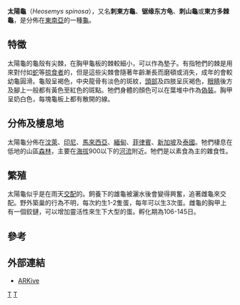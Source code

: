{{Speciesbox
| image = Spiny Turtle (Heosemys spinosa) (6707223935).jpg
| status = EN
| status_system = IUCN3.1
| status_ref = <ref name="iucn status 19 November 2021">{{cite iucn |author=Cota, M. |author2=Guntoro, J. |author3=Horne, B.D. |author4=Kusrini, M.D. |author5=Krishnasamy, K. |author6=Shepherd, C. |date=2021 |title=''Heosemys spinosa'' |volume=2021 |page=e.T9942A3152508 |doi=10.2305/IUCN.UK.2021-2.RLTS.T9942A3152508.en |access-date=19 November 2021}}</ref><ref name="redlist">{{Cite iucn | author = Asian Turtle Trade Working Group | title = ''Heosemys spinosa'' | volume = 2000 | page = e.T9942A97366991 | date = 2000 | doi = 10.2305/IUCN.UK.2000.RLTS.T9942A13027850.en }}</ref>
| genus = Heosemys
| species = spinosa
| authority = ([[John_Edward_Gray|Gray]], 1830<ref name="iucn status 19 November 2021" />)
| synonyms = 
* ''Emys spinosae'' <small>Gray, 1830</small>
* ''Geoemyda spinosa'' <small>Gray, 1834</small>
* ''Clemmys (Clemmys) spinosa'' <small>Fitzinger, 1835</small>
* ''Heosemys spinosa'' <small>Stejneger, 1902</small>
| synonyms_ref = <ref name="Fritz 2007">{{Cite journal | journal = Vertebrate Zoology | title = Checklist of Chelonians of the World | year = 2007 | author = Fritz, Uwe | author2 = Peter Havaš | volume = 57 | issue = 2 | pages = 224–225 | issn = 1864-5755 | url = http://www.cnah.org/pdf_files/851.pdf | archive-url = https://web.archive.org/web/20110501060224/http://www.cnah.org/pdf_files/851.pdf | archive-date = 1 May 2011 | access-date = 29 May 2012 | url-status = dead }}</ref>
}}

'''太陽龜'''（''Heosemys spinosa''），又名'''刺東方龜'''、'''锯缘东方龟'''、'''刺山龜'''或'''東方多棘龜'''，是分佈在[[東南亞|東南亞]]的一種[[龜|龜]]。

==特徵==
太陽龜的龜殼有尖棘，在胸甲龜板的棘較細小，可以作為墊子。有指牠們的棘是用來對付如[[蛇|蛇]]等[[掠食者|掠食者]]的，但是這些尖棘會隨著年齡漸長而磨頓或消失，成年的會較幼龜圓滑。龜殼呈褐色，中央龍骨有淡色的斑紋，[[頭部|頭部]]及四肢呈灰褐色，[[眼睛|眼睛]]後方及腳上一般都有黃色至紅色的斑點。牠們身體的顏色可以在葉堆中作為[[偽裝|偽裝]]。胸甲呈奶白色，每塊龜板上都有散開的線。

==分佈及棲息地==
太陽龜分佈在[[汶萊|汶萊]]、[[印尼|印尼]]、[[馬來西亞|馬來西亞]]、[[緬甸|緬甸]]、[[菲律賓|菲律賓]]、[[新加坡|新加坡]]及[[泰國|泰國]]。牠們棲息在低地的山區[[森林|森林]]，主要在[[海拔|海拔]]900以下的[[河流|河流]]附近。牠們是以素食為主的雜食性。

==繁殖==
太陽龜似乎是在雨天[[交配|交配]]的。飼養下的雄龜被灑水後會變得興奮，追著雌龜來交配。野外築巢的行為不明，每次約生1-2隻蛋，每年可以生3次蛋。雌龜的胸甲上有一個鉸鏈，可以增加靈活性來生下大型的蛋。孵化期為106-145日。

==參考==
{{reflist}}

==外部連結==
* [https://web.archive.org/web/20070313023419/http://www.arkive.org/species/GES/reptiles/Heosemys_spinosa/ ARKive]
{{Taxonbar|from=Q2532001}}

[[Category:东方龟属|T]]
[[Category:1830年描述的动物|T]]